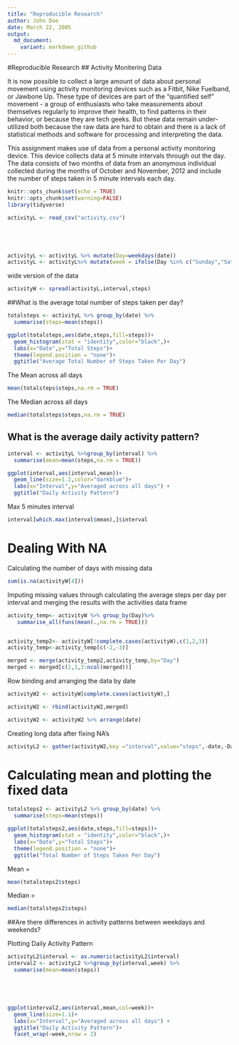 ```yaml
---
title: "Reproducible Research"
author: John Doe
date: March 22, 2005
output:
  md_document:
    variant: markdown_github
---
```


#Reproducible Research
## Activity Monitering Data

It is now possible to collect a large amount of data about personal movement using activity monitoring devices such as a Fitbit, Nike Fuelband, or Jawbone Up. These type of devices are part of the "quantified self" movement - a group of enthusiasts who take measurements about themselves regularly to improve their health, to find patterns in their behavior, or because they are tech geeks. But these data remain under-utilized both because the raw data are hard to obtain and there is a lack of statistical methods and software for processing and interpreting the data.

This assignment makes use of data from a personal activity monitoring device. This device collects data at 5 minute intervals through out the day. The data consists of two months of data from an anonymous individual collected during the months of October and November, 2012 and include the number of steps taken in 5 minute intervals each day.




```r
knitr::opts_chunk$set(echo = TRUE)
knitr::opts_chunk$set(warning=FALSE)
library(tidyverse)
```



```r
activityL <- read_csv("activity.csv")





activityL <- activityL %>% mutate(Day=weekdays(date))
activityL <- activityL%>% mutate(week = ifelse(Day %in% c("Sunday","Saturday"),"weekend","weekday"))
```


wide version of the data



```r
activityW <- spread(activityL,interval,steps)
```

##What is the average total number of steps taken per day?


```r
totalsteps <- activityL %>% group_by(date) %>%
  summarise(steps=mean(steps))

ggplot(totalsteps,aes(date,steps,fill=steps))+
  geom_histogram(stat = "identity",color="black",)+
  labs(x="Date",y="Total Steps")+
  theme(legend.position = "none")+
  ggtitle("Average Total Number of Steps Taken Per Day")
```


The Mean across all days


```r
mean(totalsteps$steps,na.rm = TRUE)
```

The Median across all days
```r
median(totalsteps$steps,na.rm = TRUE)
```



## What is the average daily activity pattern?
```r
interval <- activityL %>%group_by(interval) %>%
  summarise(mean=mean(steps,na.rm = TRUE))

ggplot(interval,aes(interval,mean))+
  geom_line(size=1.2,color="darkblue")+
  labs(x="Interval",y="Averaged across all days") +
  ggtitle("Daily Activity Pattern")
```

Max 5 minutes interval 

```r
interval[which.max(interval$mean),]$interval
```


# Dealing With NA


Calculating the number of days with missing data
```r
sum(is.na(activityW[4]))
```



Imputing missing values through calculating the average steps per day per interval and merging the results with the activities data frame
```r
activity_temp<- activityW %>% group_by(Day)%>%
   summarise_all(funs(mean(.,na.rm = TRUE)))


activity_temp2<- activityW[!complete.cases(activityW),c(1,2,3)]
activity_temp<-activity_temp[c(-2,-3)]

merged <- merge(activity_temp2,activity_temp,by="Day")
merged <- merged[c(2,1,3:ncol(merged))]

```

Row binding and arranging the data by date
```r
activityW2 <- activityW[complete.cases(activityW),]

activityW2 <- rbind(activityW2,merged)

activityW2 <- activityW2 %>% arrange(date)
```



Creating long data after fixing NA's
```r
activityL2 <- gather(activityW2,key ="interval",value="steps",-date,-Day,-week)
```

# Calculating mean and plotting  the fixed data
```r

totalsteps2 <- activityL2 %>% group_by(date) %>%
  summarise(steps=mean(steps))

ggplot(totalsteps2,aes(date,steps,fill=steps))+
  geom_histogram(stat = "identity",color="black",)+
  labs(x="Date",y="Total Steps")+
  theme(legend.position = "none")+
  ggtitle("Total Number of Steps Taken Per Day")
```


Mean = 
```r
mean(totalsteps2$steps)
```


Median = 
```r
median(totalsteps2$steps)
```
##Are there differences in activity patterns between weekdays and weekends?

Plotting Daily Activity Pattern 
```r
activityL2$interval <- as.numeric(activityL2$interval)
interval2 <- activityL2 %>%group_by(interval,week) %>%
  summarise(mean=mean(steps))





ggplot(interval2,aes(interval,mean,col=week))+
  geom_line(size=1.1)+
  labs(x="Interval",y="Averaged across all days") +
  ggtitle("Daily Activity Pattern")+
  facet_wrap(~week,nrow = 2)


```


